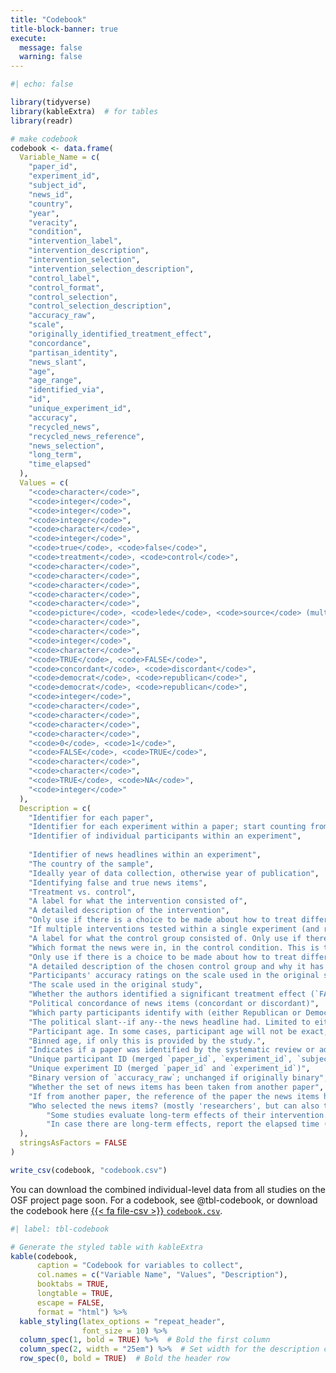 ```yaml
---
title: "Codebook"
title-block-banner: true
execute:
  message: false
  warning: false
---
```


```r
#| echo: false

library(tidyverse)
library(kableExtra)  # for tables
library(readr)
```

```r
# make codebook
codebook <- data.frame(
  Variable_Name = c(
    "paper_id", 
    "experiment_id", 
    "subject_id", 
    "news_id", 
    "country", 
    "year", 
    "veracity", 
    "condition", 
    "intervention_label", 
    "intervention_description", 
    "intervention_selection",
    "intervention_selection_description",
    "control_label",
    "control_format", 
    "control_selection",
    "control_selection_description",
    "accuracy_raw", 
    "scale", 
    "originally_identified_treatment_effect", 
    "concordance", 
    "partisan_identity", 
    "news_slant", 
    "age", 
    "age_range", 
    "identified_via", 
    "id", 
    "unique_experiment_id", 
    "accuracy", 
    "recycled_news", 
    "recycled_news_reference", 
    "news_selection", 
    "long_term", 
    "time_elapsed"
  ),
  Values = c(
    "<code>character</code>", 
    "<code>integer</code>", 
    "<code>integer</code>", 
    "<code>integer</code>", 
    "<code>character</code>", 
    "<code>integer</code>", 
    "<code>true</code>, <code>false</code>", 
    "<code>treatment</code>, <code>control</code>", 
    "<code>character</code>", 
    "<code>character</code>", 
    "<code>character</code>", 
    "<code>character</code>", 
    "<code>character</code>", 
    "<code>picture</code>, <code>lede</code>, <code>source</code> (multiple possible), <code>facebook</code>", 
    "<code>character</code>", 
    "<code>character</code>", 
    "<code>integer</code>", 
    "<code>character</code>", 
    "<code>TRUE</code>, <code>FALSE</code>", 
    "<code>concordant</code>, <code>discordant</code>", 
    "<code>democrat</code>, <code>republican</code>", 
    "<code>democrat</code>, <code>republican</code>", 
    "<code>integer</code>", 
    "<code>character</code>", 
    "<code>character</code>", 
    "<code>character</code>",
    "<code>character</code>", 
    "<code>0</code>, <code>1</code>", 
    "<code>FALSE</code>, <code>TRUE</code>", 
    "<code>character</code>", 
    "<code>character</code>",
    "<code>TRUE</code>, <code>NA</code>", 
    "<code>integer</code>"
  ),
  Description = c(
    "Identifier for each paper",
    "Identifier for each experiment within a paper; start counting from 1; even if a paper has only one experiment, assign it an identifier",
    "Identifier of individual participants within an experiment",
    
    "Identifier of news headlines within an experiment",
    "The country of the sample",
    "Ideally year of data collection, otherwise year of publication",
    "Identifying false and true news items",
    "Treatment vs. control",
    "A label for what the intervention consisted of",
    "A detailed description of the intervention",
    "Only use if there is a choice to be made about how to treat different interventions: Pick the intervention_label that corresponds to the condition to keep, or a vector of intervention labels in cases there should be a merge", 
    "If multiple interventions tested within a single experiment (and related to a single control group), reasoning as to which intervention to select",
    "A label for what the control group consisted of. Only use if there are multiple control conditions and a choice needs to be made about which to pick", 
    "Which format the news were in, in the control condition. This is typically also the format of the treatement condition, but since sometimes the format varies (.e.g. when presence of source is manipulated), we code it as 'control' format. We take for granted that all studies show news headlines. Can take multiple values, either acombination of `picture`, `lede`, and `source`, or some social media format, e.g. 'facebook'.", 
    "Only use if there is a choice to be made about how to treat different control conditions: Sometimes when there are multiple interventions, there are also multiple control groups; indicate the control group (or groups, in case of a merge) to keep",
    "A detailed description of the chosen control group and why it has been chosen", 
    "Participants' accuracy ratings on the scale used in the original study (either a number, if Likert-type scale, or binary",
    "The scale used in the original study",
    "Whether the authors identified a significant treatment effect (`FALSE` if no, `TRUE` if yes)",
    "Political concordance of news items (concordant or discordant)",
    "Which party participants identify with (either Republican or Democrat). By contrast to concordance, we only code this variable for studies on US participants",
    "The political slant--if any--the news headline had. Limited to either Republican or Democrat, and only coded for studies on US participants",
    "Participant age. In some cases, participant age will not be exact, but within a binned category. In this case, we will take the mid-point of this category for the age variable",
    "Binned age, if only this is provided by the study.",
    "Indicates if a paper was identified by the systematic review or added after",
    "Unique participant ID (merged `paper_id`, `experiment_id`, `subject_id`)",
    "Unique experiment ID (merged `paper_id` and `experiment_id`)",
    "Binary version of `accuracy_raw`; unchanged if originally binary", 
    "Whether the set of news items has been taken from another paper", 
    "If from another paper, the reference of the paper the news items have been taken from",
    "Who selected the news items? (mostly 'researchers', but can also take other levels)", 
        "Some studies evaluate long-term effects of their intervention. We have a specific definition of what counts as a valid evaluation: The long-term effects need to be measured (i) on a new set of news headlines (ii) participants must not be exposed to the treatement again (we don't want to measure cumulative effects, but durability). Long-term evaluations are not included in our main analyses)", 
        "In case there are long-term effects, report the elapsed time (in days) between exposure to treatment and follow-up evaluation"
  ),
  stringsAsFactors = FALSE
)

write_csv(codebook, "codebook.csv")
```

You can download the combined individual-level data from all studies on the OSF project page soon. For a codebook, see @tbl-codebook, or download the codebook here [{{< fa file-csv >}} `codebook.csv`](codebook.csv). 

```r
#| label: tbl-codebook

# Generate the styled table with kableExtra
kable(codebook, 
      caption = "Codebook for variables to collect",
      col.names = c("Variable Name", "Values", "Description"),
      booktabs = TRUE,
      longtable = TRUE, 
      escape = FALSE, 
      format = "html") %>%
  kable_styling(latex_options = "repeat_header",
                font_size = 10) %>% 
  column_spec(1, bold = TRUE) %>%  # Bold the first column
  column_spec(2, width = "25em") %>%  # Set width for the description column
  row_spec(0, bold = TRUE)  # Bold the header row
```



